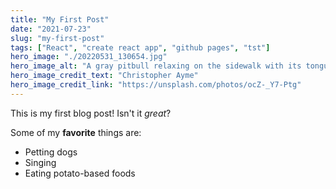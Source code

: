 ```yaml
---
title: "My First Post"
date: "2021-07-23"
slug: "my-first-post"
tags: ["React", "create react app", "github pages", "tst"]
hero_image: "./20220531_130654.jpg"
hero_image_alt: "A gray pitbull relaxing on the sidewalk with its tongue hanging out"
hero_image_credit_text: "Christopher Ayme"
hero_image_credit_link: "https://unsplash.com/photos/ocZ-_Y7-Ptg"
---
```


This is my first blog post! Isn't it _great_?

Some of my **favorite** things are:

- Petting dogs
- Singing
- Eating potato-based foods
